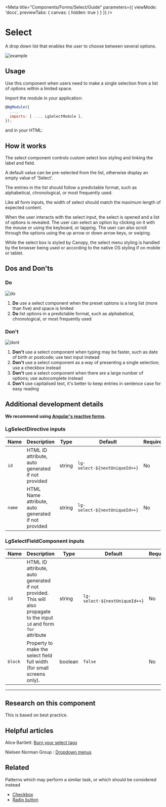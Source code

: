 
<Meta title="Components/Forms/Select/Guide" parameters={{ viewMode: 'docs', previewTabs: { canvas: { hidden: true } } }} />

# Select

<p class="standfirst">A drop down list that enables the user to choose between several options.</p>

![example](docs/select/example.png)

## Usage

Use this component when users need to make a single selection from a list of options within a limited space.

Import the module in your application:

```js
@NgModule({
  ...,
  imports: [ ..., LgSelectModule ],
});
```

and in your HTML:

<Source id="components-form-select-examples--select"></Source>

## How it works

The select component controls custom select box styling and linking the label and field.

A default value can be pre-selected from the list, otherwise display an empty value of 'Select'.

The entries in the list should follow a predictable format, such as alphabetical, chronological, or most frequently used.

Like all form inputs, the width of select should match the maximum length of expected content.

When the user interacts with the select input, the select is opened and a list of options is revealed. The user can select an option by clicking on it with the mouse or using the keyboard, or tapping. The user can also scroll through the options using the up arrow or down arrow keys, or swiping.

While the select box is styled by Canopy, the select menu styling is handled by the browser being used or according to the native OS styling if on mobile or tablet.

## Dos and Don'ts

### Do

![do](docs/select/do.png)

1. **Do** use a select component when the preset options is a long list (more than five) and space is limited
2. **Do** list options in a predictable format, such as alphabetical, chronological, or most frequently used

### Don't

![dont](docs/select/dont.png)

1. **Don't** use a select component when typing may be faster, such as date of birth or postcode; use text input instead
2. **Don't** use a select component as a way of presenting a single selection; use a checkbox instead
3. **Don't** use a select component when there are a large number of options; use autocomplete instead
4. **Don't** use capitalised text, it's better to keep entries in sentence case for easy reading

## Additional development details

**We recommend using <a href="https://angular.io/guide/reactive-forms" target="_blank">Angular's reactive forms</a>.**

### LgSelectDirective inputs

| Name | Description                                         | Type   | Default                       | Required |
| ---- | --------------------------------------------------- | ------ | ----------------------------- | -------- |
| ``id``   | HTML ID attribute, auto generated if not provided   | string | ``lg-select-${nextUniqueId++}`` | No       |
| ``name`` | HTML Name attribute, auto generated if not provided | string | ``lg-select-${nextUniqueId++}`` | No       |

### LgSelectFieldComponent inputs

| Name  | Description                                                  | Type    | Default                       | Required |
| ----- | ------------------------------------------------------------ | ------- | ----------------------------- | -------- |
| ``id``    | HTML ID attribute, auto generated if not provided. This will also propagate to the input ``id`` and form ``for`` attribute | string  | ``lg-select-${nextUniqueId++}`` | No       |
| ``block`` | Property to make the select field full width (for small screens only). | boolean | ``false``                         | No       |

------

## Research on this component

This is based on best practice.

## Helpful articles

Alice Bartlett: <a href="https://www.youtube.com/watch?v=CUkMCQR4TpY" target="_blank">Burn your select tags</a>

Nielsen Norman Group : <a href="https://www.nngroup.com/articles/drop-down-menus" target="_blank">Dropdown menus</a>

## Related

Patterns which may perform a similar task, or which should be considered instead

- [Checkbox](./?path=/docs/components-forms-checkbox--checkbox)
- [Radio button](./?path=/docs/components-forms-radio--radio)

<Feedback />
